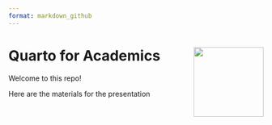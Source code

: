 ```yaml
---
format: markdown_github
---
```


# Quarto for Academics <a href="https://www.epfl.ch/education/continuing-education/"><img src="https://raw.githubusercontent.com/epfl-exts/exts-quarto-revealjs/main/logos/Extension-school-logo-2023-positif.png" align="right" height="138" /></a>

Welcome to this repo!

Here are the materials for the presentation 

